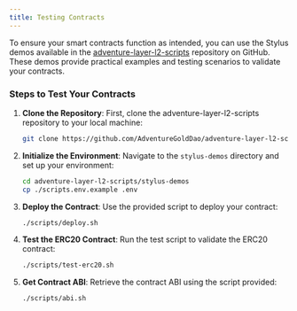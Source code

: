 ```yaml
---
title: Testing Contracts
---
```

To ensure your smart contracts function as intended, you can use the Stylus demos available in the [adventure-layer-l2-scripts](https://github.com/AdventureGoldDao/adventure-layer-l2-scripts) repository on GitHub. These demos provide practical examples and testing scenarios to validate your contracts.

### Steps to Test Your Contracts

1. **Clone the Repository**: First, clone the adventure-layer-l2-scripts repository to your local machine:
   ```sh
   git clone https://github.com/AdventureGoldDao/adventure-layer-l2-scripts.git
   ```

2. **Initialize the Environment**: Navigate to the `stylus-demos` directory and set up your environment:
   ```sh
   cd adventure-layer-l2-scripts/stylus-demos
   cp ./scripts.env.example .env
   ```

3. **Deploy the Contract**: Use the provided script to deploy your contract:
   ```sh
   ./scripts/deploy.sh
   ```

4. **Test the ERC20 Contract**: Run the test script to validate the ERC20 contract:
   ```sh
   ./scripts/test-erc20.sh
   ```

5. **Get Contract ABI**: Retrieve the contract ABI using the script provided:
   ```sh
   ./scripts/abi.sh
   ```
